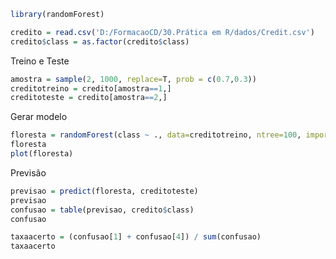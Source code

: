 ```{r}
library(randomForest)
```

```{r}
credito = read.csv('D:/FormacaoCD/30.Prática em R/dados/Credit.csv')
credito$class = as.factor(credito$class)
```

Treino e Teste
```{r}
amostra = sample(2, 1000, replace=T, prob = c(0.7,0.3))
creditotreino = credito[amostra==1,]
creditoteste = credito[amostra==2,]
```

Gerar modelo
```{r}
floresta = randomForest(class ~ ., data=creditotreino, ntree=100, importance=T)
floresta
plot(floresta)
```
Previsão
```{r}
previsao = predict(floresta, creditoteste)
previsao
confusao = table(previsao, credito$class)
confusao
```
```{r}
taxaacerto = (confusao[1] + confusao[4]) / sum(confusao)
taxaacerto
```

